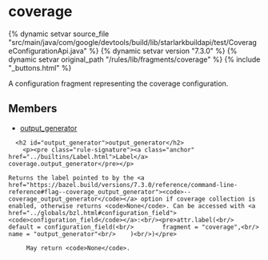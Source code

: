<html devsite>
<head>
  <meta name="project_path" value="/_project.yaml">
  <meta name="book_path" value="/versions/7.3.0/_book.yaml">
</head>
<body>

<h1 class="page-title" id="modules.coverage">coverage</h1>

{% dynamic setvar source_file "src/main/java/com/google/devtools/build/lib/starlarkbuildapi/test/CoverageConfigurationApi.java" %}
{% dynamic setvar version "7.3.0" %}
{% dynamic setvar original_path "/rules/lib/fragments/coverage" %}
{% include "_buttons.html" %}
<!-- {% raw %} -->

A configuration fragment representing the coverage configuration.

<h2>Members</h2>
<ul>
    <li>
    <a href="#output_generator">output_generator</a>
  </li>
  </ul>

      <h2 id="output_generator">output_generator</h2>
        <p><pre class="rule-signature"><a class="anchor" href="../builtins/Label.html">Label</a> coverage.output_generator</pre></p>

    Returns the label pointed to by the <a href="https://bazel.build/versions/7.3.0/reference/command-line-reference#flag--coverage_output_generator"><code>--coverage_output_generator</code></a> option if coverage collection is enabled, otherwise returns <code>None</code>. Can be accessed with <a href="../globals/bzl.html#configuration_field"><code>configuration_field</code></a>:<br/><pre>attr.label(<br/>    default = configuration_field(<br/>        fragment = "coverage",<br/>        name = "output_generator"<br/>    )<br/>)</pre>

         May return <code>None</code>.


</body>
</html>

<!-- {% endraw %} -->
